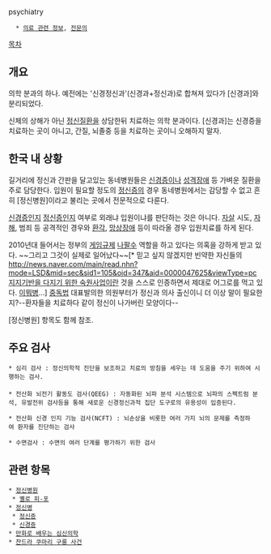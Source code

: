 psychiatry

   * [[의료 관련 정보]], [[전문의]]
[[목차]]

== 개요 ==
의학 분과의 하나. 예전에는 '신경정신과'(신경과+정신과)로 합쳐져 있다가 [신경과]와 분리되었다.

신체의 상해가 아닌 [[정신질환]]을 상담한뒤 치료하는 의학 분과이다. [신경과]는 신경증을 치료하는 곳이 아니고, 간질, 뇌졸중 등을 치료하는 곳이니 오해하지 말자.

== 한국 내 상황 ==
길거리에 정신과 간판을 달고있는 동네병원들은 [[신경증]]이나 [[성격장애]] 등 가벼운 질환을 주로 담당한다. 입원이 필요할 정도의 [[정신증]]의 경우 동네병원에서는 감당할 수 없고 흔히 [정신병원]이라고 불리는 곳에서 전문적으로 다룬다. 

[[신경증]]인지 [[정신증]]인지 여부로 외래냐 입원이냐를 판단하는 것은 아니다. [[자살]] 시도, [[자해]], 범죄 등 공격적인 경우와 [[환각]], [[망상장애]] 등이 따라올 경우 입원치료를 하게 된다.

2010년대 들어서는 정부의 [[게임규제]] [[나팔수]] 역할을 하고 있다는 의혹을 강하게 받고 있다. ~~그리고 그것이 실제로 일어났다~~[* 믿고 싶지 않겠지만 빈약한 자신들의 [[http://news.naver.com/main/read.nhn?mode=LSD&mid=sec&sid1=105&oid=347&aid=0000047625&viewType=pc 지지기반을 다지기 위한 숙원사업]]이란 것을 스스로 인증하면서 제대로 어그로를 먹고 있다. [[이뭐병]]...] [[중독법]] 대표발의한 의원부터가 정신과 의사 출신이니 더 이상 말이 필요한지?--환자들을 치료하다 같이 정신이 나가버린 모양이다--

[정신병원] 항목도 함께 참조. 

== 주요 검사 ==
 * 심리 검사 : 정신의학적 진단을 보조하고 치료의 방침을 세우는 데 도움을 주기 위하여 시행하는 검사.
 
 * 전산화 뇌전기 활동도 검사(QEEG) : 자동화된 뇌파 분석 시스템으로 뇌파의 스펙트럼 분석, 유발전위 검사등을 통해 새로운 신경정신과적 집단 도구로의 유용성이 입증된다.

 * 전산화 신경 인지 기능 검사(NCFT) : 뇌손상을 비롯한 여러 가지 뇌의 문제를 측정하여 환자를 진단하는 검사

 * 수면검사 : 수면의 여러 단계를 평가하기 위한 검사 

== 관련 항목 ==
 * [[정신병원]]
  * [[옐로 피-포]]
 * [[정신병]]
  * [[정신증]]
  * [[신경증]]
 * [[만화로 배우는 심신의학]]
 * [[찬드라 쿠마리 구룽 사건]]
